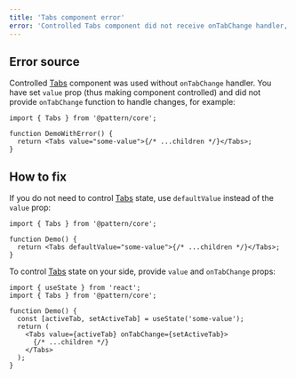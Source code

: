 ```yaml
---
title: 'Tabs component error'
error: 'Controlled Tabs component did not receive onTabChange handler, either remove value or add onTabChange'
---
```


## Error source

Controlled [Tabs](/core/tabs/) component was used without `onTabChange` handler.
You have set `value` prop (thus making component controlled) and did not provide `onTabChange` function
to handle changes, for example:

```tsx
import { Tabs } from '@pattern/core';

function DemoWithError() {
  return <Tabs value="some-value">{/* ...children */}</Tabs>;
}
```

## How to fix

If you do not need to control [Tabs](/core/tabs/) state, use `defaultValue` instead of the `value` prop:

```tsx
import { Tabs } from '@pattern/core';

function Demo() {
  return <Tabs defaultValue="some-value">{/* ...children */}</Tabs>;
}
```

To control [Tabs](/core/tabs/) state on your side, provide `value` and `onTabChange` props:

```tsx
import { useState } from 'react';
import { Tabs } from '@pattern/core';

function Demo() {
  const [activeTab, setActiveTab] = useState('some-value');
  return (
    <Tabs value={activeTab} onTabChange={setActiveTab}>
      {/* ...children */}
    </Tabs>
  );
}
```
